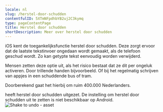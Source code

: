 ```yaml
---
locale: nl
slug: /herstel-door-schudden
contentfulID: 5XTmNFpdhbYB2uj2C3kymq
type: pageContentPage
title: Herstel door schudden
shortDescription: Meer over herstel door schudden
---
```


iOS kent de toegankelijksfunctie herstel door schudden. Deze zorgt ervoor dat de laatste tekstinvoer ongedaan wordt gemaakt, als de telefoon geschud wordt. Zo kan getypte tekst eenvoudig worden verwijderd.

Mensen zetten deze optie uit, als het risico bestaat dat ze dit per ongeluk activeren. Door trillende handen bijvoorbeeld. Of bij het regelmatig schrijven van appjes in een schuddende bus of tram.

Doorberekend gaat het hierbij om ruim 400.000 Nederlanders.

<TwoColumnBlock>
  <LeftColumn>
    <ColumnRow>
      <PercentageBlock
        metrics={[
          { title: 'Herstel door schudden uit', key: 'ios-accessibility_is_shake_to_undo_enabled-false', isPercentage: true }
        ]}
        linkLabel="Meer over herstel door schudden"
        linkUrl="/nl/stats/herstel-door-schudden">
        heeft herstel door schudden uitgezet.
      </PercentageBlock>
    </ColumnRow>
  </LeftColumn>
  <RightColumn>
    <ColumnRow>
      <TextBlock
        showBackgroundColor={true}>
        De instelling om herstel door schudden uit te zetten is niet beschikbaar op Android. 
        <CustomLink url="/nl/stats/herstel-door-schudden" label="Meer over herstel door schudden" external={false}/>
      </TextBlock>
    </ColumnRow>
  </RightColumn>
</TwoColumnBlock>

<Image src="/img/light/ov-2.2cab03c.jpg" alt="Shake to undo - asset"/>